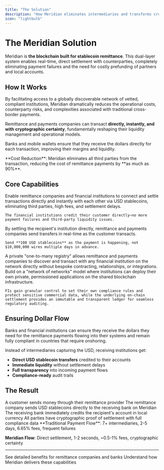 ```yaml
---
title: "The Solution"
description: "How Meridian eliminates intermediaries and transforms cross-border payments"
icon: "lightbulb"
---
```


# The Meridian Solution

Meridian is **the blockchain built for stablecoin remittance**. This dual-layer system enables real-time, direct settlement with counterparties, completely eliminating payment failures and the need for costly prefunding of partners and local accounts.

## How It Works

By facilitating access to a globally discoverable network of vetted, compliant institutions, Meridian dramatically reduces the operational costs, counterparty risks, and complexities associated with traditional cross-border payments.

Remittance and payments companies can transact **directly, instantly, and with cryptographic certainty**, fundamentally reshaping their liquidity management and operational models.

Banks and mobile wallets ensure that they receive the dollars directly for each transaction, improving their margins and liquidity.

<Info>
**Cost Reduction**: Meridian eliminates all third parties from the transaction, reducing the cost of remittance payments by **as much as 90%**.
</Info>

## Core Capabilities

<CardGroup cols={2}>
  <Card title="Direct USD Stablecoin Settlement" icon="handshake">
    Enable remittance companies and financial institutions to connect and settle transactions directly and instantly with each other via USD stablecoins, eliminating third parties, high fees, and settlement delays.

    The financial institutions credit their customer directly—no more payment failures and third-party liquidity issues.
  </Card>

  <Card title="Real-Time Without Prefunding" icon="clock">
    By settling the recipient's institution directly, remittance and payments companies send transfers in real-time as the customer transacts.

    Send **100 USD stablecoins** as the payment is happening, not $10,000,000 wires multiple days in advance.
  </Card>

  <Card title="Dynamic Institutional Network" icon="globe">
    A private "one-to-many registry" allows remittance and payments companies to discover and transact with any financial institution on the network directly without bespoke contracting, relationships, or integrations.
  </Card>

  <Card title="Sovereign Ecosystems" icon="shield-check">
    Build on a "network of networks" model where institutions can deploy their own private, permissioned applications on the shared blockchain infrastructure.

    FIs gain granular control to set their own compliance rules and protect sensitive commercial data, while the underlying on-chain settlement provides an immutable and transparent ledger for seamless regulatory auditing.
  </Card>
</CardGroup>

## Ensuring Dollar Flow

Banks and financial institutions can ensure they receive the dollars they need for the remittance payments flowing into their systems and remain fully compliant in countries that require onshoring.

Instead of intermediaries capturing the USD, receiving institutions get:
- **Direct USD stablecoin transfers** credited to their accounts
- **Immediate liquidity** without settlement delays
- **Full transparency** into incoming payment flows
- **Compliance-ready** audit trails

## The Result

<Steps>
  <Step title="Customer initiates transfer">
    A customer sends money through their remittance provider
  </Step>
  <Step title="Direct institutional settlement">
    The remittance company sends USD stablecoins directly to the receiving bank on Meridian
  </Step>
  <Step title="Instant credit">
    The receiving bank immediately credits the recipient's account in local currency
  </Step>
  <Step title="Complete transparency">
    All parties have cryptographic proof of settlement with full compliance data
  </Step>
</Steps>

<Warning>
**Traditional Payment Flow**: 7+ intermediaries, 2-5 days, 6.65% fees, frequent failures

**Meridian Flow**: Direct settlement, 1-2 seconds, ~0.5-1% fees, cryptographic certainty
</Warning>

---

<CardGroup cols={2}>
  <Card
    title="Explore the Benefits"
    icon="star"
    href="/benefits"
  >
    See detailed benefits for remittance companies and banks
  </Card>
  <Card
    title="Technical Architecture"
    icon="cubes"
    href="/architecture"
  >
    Understand how Meridian delivers these capabilities
  </Card>
</CardGroup>
